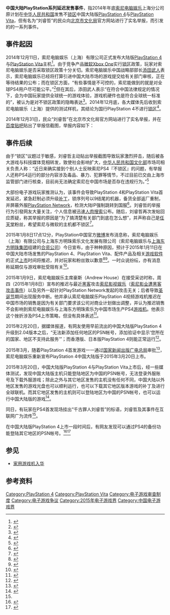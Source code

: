 {{UTC+8}}'''中国大陆PlayStation系列延迟发售事件'''，指2014年年底[[索尼电脑娱乐|索尼电脑娱乐]]上海分公司原计划在[[中华人民共和国|中华人民共和国]]发售不[[锁区|锁区]]中国大陆版[[PlayStation_4|PlayStation 4]]与[[PlayStation_Vita|PlayStation Vita]]，但有名为“刘睿哲”的民众向[[北京市文化局|北京市文化局]]官方网站进行了实名举报，而引发的的一系列事件。

== 事件起因 ==
2014年12月11日，索尼电脑娱乐（上海）有限公司正式发布大陆版[[PlayStation_4|PlayStation 4]]与[[PlayStation_Vita|PlayStation Vita]]主机<ref>{{cite news | url=http://game.163.com/14/1203/12/ACHQ7O1400314K9A.html | title=PS4国行发布会12月11日召开 索尼正式发出邀请 | work=网易游戏频道 | date=2014-12-03 | accessdate=2015-01-08 | archive-date=2015-03-29 | archive-url=https://web.archive.org/web/20150329140122/http://game.163.com/14/1203/12/ACHQ7O1400314K9A.html | dead-url=no }}</ref>。由于竞争产品[[微软|微软]][[Xbox_One|Xbox One]]实行[[锁区|锁区]]政策，玩家对索尼电脑娱乐是否采取锁区政策十分关切。索尼电脑娱乐中国战略部部长[[添田武人|添田武人]]表示，索尼电脑娱乐已经将打算引进中国大陆市场的游戏提交给有关部门审核，正在等待结果的公布；而在锁区方面，“有些事情是不可控的，索尼能做到的就是对全球PS4用户尽可能公平。”<ref>{{cite news | url=http://homea.people.com.cn/n/2014/1028/c41390-25920439.html | title=迫于无奈的决定 索尼PS4国行版确定锁区 | work=人民网 | date=2014-10-28 | accessdate=2015-01-08 | archive-date=2016-03-04 | archive-url=https://web.archive.org/web/20160304064555/http://homea.people.com.cn/n/2014/1028/c41390-25920439.html | dead-url=no }}</ref>但在其后，添田武人表示“在符合中国法律规定的情况下，会为中国玩家提供全球统一的游戏体验，游戏机硬件也是符合全球统一标准的”，被认为是对不锁区政策的隐晦表达<ref>{{cite news | url=http://www.techweb.com.cn/it/2014-12-14/2106712.shtml | title=索尼PS4正式入华：国行版2899元起 明年1月11日开售 | work=TechWeb | date=2014-12-14 | accessdate=2015-01-08 | archive-date=2019-07-17 | archive-url=https://web.archive.org/web/20190717125540/http://www.techweb.com.cn/it/2014-12-14/2106712.shtml | dead-url=no }}</ref>。2014年12月底，各大媒体先后收到索尼电脑娱乐（上海）提供的测试样机，其结论为国行PlayStation 4不进行[[锁区|锁区]]<ref>{{cite news | url=http://homea.people.com.cn/n/2014/1231/c41390-26305346.html | title=PS4双向畅玩不锁区 | work=人民网 | date=2014-12-31 | accessdate=2015-01-08 | archive-date=2015-01-12 | archive-url=https://web.archive.org/web/20150112222049/http://homea.people.com.cn/n/2014/1231/c41390-26305346.html | dead-url=no }}</ref>。

2014年12月31日，民众“刘睿哲”在北京市文化局官方网站进行了实名举报，并在[[百度贴吧|百度贴吧]]贴出了举报信截图，举报内容如下：
{{quote|
'''《投诉有关索尼中国发布的游戏机可以随意运行管制级别游戏的申报投诉》'''

预计于[[中国时间|中国时间]]2015年1月上市的[[索尼中国|索尼中国]]在中国发售的游戏机PlayStation4（简称PS4）已经被各大媒体所证实，其能运行各种未经中国文化局审核的在其他国家发售的游戏，这些游戏包括《[[俠盜獵車手5|俠盜獵車手5]]》（Grand Theft Auto V）这种鼓吹毒品、暴力、犯罪、屠杀、滥交等情节的游戏，严重影响中国文化建设。本人强烈要求封杀索尼中国此类藐视中国[[法律制度|法律制度]]的行为。<ref>{{cite news | url=http://news.xinhuanet.com/tech/2015-01/06/c_127361508.htm | title=索尼PS4游戏机遭举报“不锁区” | work=新华网 | date=2015-01-06 | accessdate=2015-01-08 | archive-date=2017-02-02 | archive-url=https://web.archive.org/web/20170202081634/http://news.xinhuanet.com/tech/2015-01/06/c_127361508.htm | dead-url=no }}</ref>
}}

==事件后续==
由于“锁区”议题过于敏感，刘睿哲主动贴出举报截图导致玩家激烈抨击，随后被各大游戏与科技媒体竞相转发，致使社会影响扩大，[[中华人民共和国文化部|中华人民共和国文化部]]市场司相关负责人称：“近日来确实接到个别人士反映索尼PS4『不锁区』的问题，有举报人还称PS4运行的部分内容涉及毒品、暴力、犯罪等情节，不过目前已交由上海市监管部门进行核查，目前尚无法确定索尼在中国市场是否存在违规行为。”<ref>{{cite news | url=http://news.cnfol.com/it/20150106/19855323.shtml | title=PS4不锁区遭某玩家举报 当事人现身回应举报事件 | work=中金在线 | date=2015-01-06 | access-date=2015-01-08 | archive-url=https://web.archive.org/web/20150108195131/http://news.cnfol.com/it/20150106/19855323.shtml | archive-date=2015-01-08 | dead-url=yes }}</ref>

大部份电子游戏玩家推测认为，该事件会导致PlayStation 4和PlayStation Vita首发延迟，紧急赶制必须升级[[补丁|补丁]]，锁序列号以9结尾的机器，备货全部返厂重制，并屏蔽外服[[PlayStation_Network|PlayStation Network]]，检测大陆IP强制跳转到国服<ref name="because">{{cite news|url=http://game.huanqiu.com/gamenews/2015-01/5365500.html|title=只因遭到二货举报！索尼或将对国行PS4执行锁区|work=3DMgame|date=2015-01-08|author=|publisher=|accessdate=|language=|format=|archive-date=2015-03-25|archive-url=https://web.archive.org/web/20150325054754/http://game.huanqiu.com/gamenews/2015-01/5365500.html|dead-url=no}}</ref>。刘睿哲的举报行为引發网友大量关注，个人信息被迅速[[人肉搜索|人肉搜索]]公布。随后，刘睿哲再次发帖回应质疑，称其举报的原因是“为了搞清楚有关部门到底在怎么想”，并声称自己是[[任天堂|任天堂]]粉丝，希望索尼与微软的主机都不锁区<ref>{{cite news | url=http://games.sina.com.cn/ol/n/2015-01-06/1611847482.shtml | title=举报PS4不锁区的网民遭人肉 竟是任天堂粉丝 | work=新浪游戏 | date=2015-01-06 | accessdate=2015-01-08 | archive-date=2015-04-06 | archive-url=https://web.archive.org/web/20150406094055/http://games.sina.com.cn/ol/n/2015-01-06/1611847482.shtml | dead-url=no }}</ref>。

2015年1月8日17点12分，PlayStation中国官方[[微博|微博]]发布消息称，索尼电脑娱乐（上海）有限公司与上海东方明珠索乐文化发展有限公司（索尼电脑娱乐与[[上海东方明珠集团|上海东方明珠集团]]组建的[[合资公司|合资公司]]）今日宣布，由于种种原因，预计于2015年1月11日在中国大陆市场发售的PlayStation 4、PlayStation Vita、配件产品及相关[[游戏软件|游戏软件]]的正式[[上市|上市]]时间将推迟，并对玩家和粉丝致以歉意<ref>{{Cite web|url = http://weibo.com/p/1001603796788015439266|title = 关于PlayStation中国版产品延期上市的声明|accessdate = 2015年1月8日|work = 索尼电脑娱乐|archive-date = 2017年2月2日|archive-url = https://web.archive.org/web/20170202081316/http://weibo.com/p/1001603796788015439266|dead-url = no}}</ref><ref name=":0">{{Cite web|title=中国游戏举报大事件|url=https://www.chuapp.com/article/287196.html|accessdate=|author=|date=2020-05-11|format=|publisher=触乐网|language=|archive-date=2020-10-30|archive-url=https://web.archive.org/web/20201030012616/http://www.chuapp.com/article/287196.html|dead-url=no}}</ref>。一时众说纷纭，亦有消息称延期仅与游戏审批受阻有关<ref>{{cite web|title=内部人士曝PS4延期真相：无关锁区 只因游戏审批|url=http://game.donews.com/201501/2876589.shtm|publisher=DoNews游戏|accessdate=2015-03-20|archive-date=2015-03-17|archive-url=https://web.archive.org/web/20150317113631/http://game.donews.com/201501/2876589.shtm|dead-url=no}}</ref>。

2015年1月9日，索尼电脑娱乐主席豪斯（Andrew House）在接受采访时称，周四（2015年1月8日）宣布的推迟与最近[[黑客|黑客]]攻击[[索尼影视娱乐|索尼影视娱乐]]（[[索尼影业遭黑客攻击事件|索尼影业遭黑客攻击事件]]）以及另外一起针对PlayStation Network发起的攻击无关；后者导致[[圣诞节|圣诞节]]期间出现服务中断。他并承认索尼电脑娱乐PlayStation 4视频游戏机推迟在中国市场的销售是因为有关部门要求该公司对商业计划做出调整，并认为推迟销售不会影响到索尼电脑娱乐与上海东方明珠索乐为中国市场生产PS4[[游戏机|游戏机]]。他表示这个挫折涉及PS4上市策略，但没有具体表述<ref>{{cite news | url=http://cn.wsj.com/gb/20150110/tec101444.asp | title=索尼：推迟PS4在华上市因中国政府有要求 | work=华尔街日报 | date=2015-01-10 | access-date=2015-01-12 | archive-url=https://web.archive.org/web/20150113120916/http://cn.wsj.com/gb/20150110/tec101444.asp | archive-date=2015-01-13 | dead-url=yes }}</ref>。

2015年2月20日，据媒体报道，有网友使用早前流出的中国大陆版PlayStation 4升级到2.04版本之后，“无法新添加任何地区的PSN帐号，添加验证中显示‘您所在的国家、地区不支持此服务’”；而香港版、日本版PlayStation 4则能正常运行<ref>{{cite news|title=网友称国行PS4升级2.04固件后惨遭锁服|url=http://games.sina.com.cn/t/n/2015-02-20/1017855316.shtml|accessdate=2015-02-20|newspaper=新浪游戏|date=2015-02-20|archive-date=2019-07-14|archive-url=https://web.archive.org/web/20190714180225/http://games.sina.com.cn/t/n/2015-02-20/1017855316.shtml|dead-url=no}}</ref>。

2015年3月，随着PlayStation 4首发游戏一一通过[[国家新闻出版广电总局|国家新闻出版广电总局]]审批<ref>{{cite web|title=广电总局公布大批国行PS4与XB1过审游戏名单|url=http://games.sina.com.cn/t/n/2015-03-01/0035856036.shtml|publisher=新浪游戏|accessdate=2015-03-20|archive-date=2015-03-13|archive-url=https://web.archive.org/web/20150313195903/http://games.sina.com.cn/t/n/2015-03-01/0035856036.shtml|dead-url=no}}</ref>，索尼电脑娱乐重新宣布PlayStation 4中国大陆版于2015年3月20日上市。

2015年3月20日，中国大陆版PlayStation 4与PlayStation Vita上市后，经一些媒体测试，发现中国大陆版主机只能登陆地区为中国的PSN帐号，无法登录外服账号及下载外服游戏；除此之外与其它地区发售的主机没有任何不同，中国大陆以外地区发售的游戏光盘也可以顺利运行，也可以下载其它地区版本游戏的补丁及进行全球联机。而其它地区发售的主机则可以登陆地区为中国的PSN帐号，也可以运行中国大陆版的游戏<ref>{{cite web|title=一张图看懂国行PS4、PSV与海外版对比|url=http://www.g-cores.com/articles/14885|publisher=机核网|accessdate=2015-03-21|archive-url=https://web.archive.org/web/20150321205903/http://www.g-cores.com/articles/14885|archive-date=2015-03-21|dead-url=yes}}</ref>。

同日，有玩家在PS4首发现场挂出“千古罪人刘睿哲”的标语，刘睿哲及其事件在互联网广为流传<ref name=":0" />。

在中国大陆版PlayStation 4上市一段时间后，有网友发现可以通过PS4的备份功能登陆其它地区的PSN帐号。<ref>{{cite web|author=星新极|title=PS4国行版国服解锁教程：新2.50系统资料备份还原的妙用|url=http://bbs.a9vg.com/thread-4489470-1-1.html|publisher=A9VG|date=2015-03-28|accessdate=2015-04-08|archive-date=2015-04-16|archive-url=https://web.archive.org/web/20150416011243/http://bbs.a9vg.com/thread-4489470-1-1.html|dead-url=no}}</ref><ref>{{cite web|title=真的有那么简单吗？国行ps4解锁教程|url=http://www.pcpop.com/doc/1/1085/1085693.shtml|publisher=泡泡网|date=2015-04-07|accessdate=2015-04-08|archive-date=2015-04-09|archive-url=https://web.archive.org/web/20150409054947/http://www.pcpop.com/doc/1/1085/1085693.shtml|dead-url=no}}</ref>

==参见==
*[[家用游戏机入华|家用游戏机入华]]

==参考资料==
{{reflist}}

[[Category:PlayStation_4|Category:PlayStation 4]]
[[Category:PlayStation_Vita|Category:PlayStation Vita]]
[[Category:电子游戏审查制度|Category:电子游戏审查制度]]
[[Category:电子游戏争议|Category:电子游戏争议]]
[[Category:2015年电子游戏界|Category:2015年电子游戏界]]
[[Category:中国电子游戏界|Category:中国电子游戏界]]